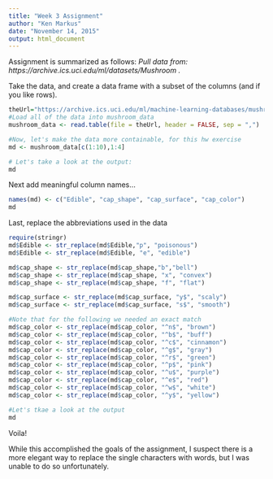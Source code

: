 ```yaml
---
title: "Week 3 Assignment"
author: "Ken Markus"
date: "November 14, 2015"
output: html_document
---
```


Assignment is summarized as follows:
*Pull data from: https://archive.ics.uci.edu/ml/datasets/Mushroom .*

Take the data, and create a data frame with a subset of the columns (and if you like rows).
```r
theUrl="https://archive.ics.uci.edu/ml/machine-learning-databases/mushroom/agaricus-lepiota.data"
#Load all of the data into mushroom_data
mushroom_data <- read.table(file = theUrl, header = FALSE, sep = ",")

#Now, let's make the data more containable, for this hw exercise
md <- mushroom_data[c(1:10),1:4]

# Let's take a look at the output:
md
```

Next add meaningful column names...
```r
names(md) <- c("Edible", "cap_shape", "cap_surface", "cap_color")
md
```

Last, replace the abbreviations used in the data
```r
require(stringr)
md$Edible <- str_replace(md$Edible,"p", "poisonous")
md$Edible <- str_replace(md$Edible, "e", "edible")

md$cap_shape <- str_replace(md$cap_shape,"b","bell")
md$cap_shape <- str_replace(md$cap_shape, "x", "convex")
md$cap_shape <- str_replace(md$cap_shape, "f", "flat")

md$cap_surface <- str_replace(md$cap_surface, "y$", "scaly")
md$cap_surface <- str_replace(md$cap_surface, "s$", "smooth")

#Note that for the following we needed an exact match
md$cap_color <- str_replace(md$cap_color, "^n$", "brown")
md$cap_color <- str_replace(md$cap_color, "^b$", "buff")
md$cap_color <- str_replace(md$cap_color, "^c$", "cinnamon")
md$cap_color <- str_replace(md$cap_color, "^g$", "gray")
md$cap_color <- str_replace(md$cap_color, "^r$", "green")
md$cap_color <- str_replace(md$cap_color, "^p$", "pink")
md$cap_color <- str_replace(md$cap_color, "^u$", "purple")
md$cap_color <- str_replace(md$cap_color, "^e$", "red")
md$cap_color <- str_replace(md$cap_color, "^w$", "white")
md$cap_color <- str_replace(md$cap_color, "^y$", "yellow")

#Let's tkae a look at the output
md
```

Voila!

While this accomplished the goals of the assignment, I suspect there is a more elegant way to replace the single characters with words, but I was unable to do so unfortunately.